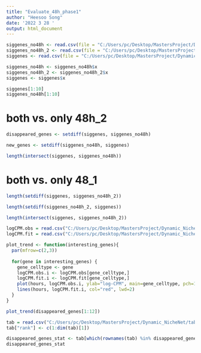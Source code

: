 ```yaml
---
title: "Evaluate_48h_phase1"
author: "Heesoo Song"
date: '2022 3 28 '
output: html_document
---
```


```r
siggenes_no48h <- read.csv(file = "C:/Users/pc/Desktop/MastersProject/Dynamic_NicheNet/sig_genes_no48h-1.csv", sep = ",")
siggenes_no48h_2 <- read.csv(file = "C:/Users/pc/Desktop/MastersProject/Dynamic_NicheNet/sig_genes_no48h-2.csv", sep = ",")
siggenes <- read.csv(file = "C:/Users/pc/Desktop/MastersProject/Dynamic_NicheNet/sig_genes.csv", sep = ",")

siggenes_no48h <- siggenes_no48h$x
siggenes_no48h_2 <- siggenes_no48h_2$x
siggenes <- siggenes$x
```

```r
siggenes[1:10]
siggenes_no48h[1:10]
```

# both vs. only 48h_2
```r
disappeared_genes <- setdiff(siggenes, siggenes_no48h)
```

```r
new_genes <- setdiff(siggenes_no48h, siggenes)
```

```r
length(intersect(siggenes, siggenes_no48h))
```

# both vs. only 48_1
```r
length(setdiff(siggenes, siggenes_no48h_2))
```

```r
length(setdiff(siggenes_no48h_2, siggenes))
```

```r
length(intersect(siggenes, siggenes_no48h_2))
```


```r
logCPM.obs = read.csv("C:/Users/pc/Desktop/MastersProject/Dynamic_NicheNet/DE_geneID+celltype_logCPM-obs.csv")
logCPM.fit = read.csv("C:/Users/pc/Desktop/MastersProject/Dynamic_NicheNet/DE_geneID+celltype_logCPM-fit.csv")
```

```r
plot_trend <- function(interesting_genes){
  par(mfrow=c(2,3))
  
  for(gene in interesting_genes) {
    gene_celltype <- gene
    logCPM.obs.i <- logCPM.obs[gene_celltype,]
    logCPM.fit.i <- logCPM.fit[gene_celltype,]
    plot(hours, logCPM.obs.i, ylab="log-CPM", main=gene_celltype, pch=16)
    lines(hours, logCPM.fit.i, col="red", lwd=2)
  }
}
```

```r
plot_trend(disappeared_genes[1:12])
```

```r
tab = read.csv("C:/Users/pc/Desktop/MastersProject/Dynamic_NicheNet/tab.csv")
tab["rank"] <- c(1:dim(tab)[1])
```

```r
disappeared_genes_stat <- tab[which(rownames(tab) %in% disappeared_genes),]
disappeared_genes_stat
```



